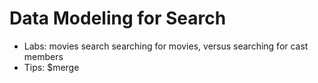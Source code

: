 # Data Modeling for Search

* Labs: movies search searching for movies, versus searching for cast members
* Tips: $merge